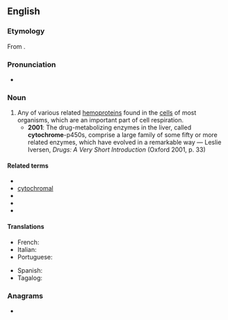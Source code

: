 {{also|Cytochrome}}
==English==
{{wikipedia}}

===Etymology===
From {{confix|cyto|chrome|lang=en}}.

===Pronunciation===
* {{IPA|/ˈsaɪtəkɹəʊm/|lang=en}}

===Noun===
{{en-noun}}

# Any of various related [[hemoprotein]]s found in the [[cells]] of most organisms, which are an important part of cell respiration.
#* '''2001''': The drug-metabolizing enzymes in the liver, called '''cytochrome'''-p450s, comprise a large family of some fifty or more related enzymes, which have evolved in a remarkable way — Leslie Iversen, ''Drugs: A Very Short Introduction'' (Oxford 2001, p. 33)

====Related terms====
* {{l|en|apocytochrome}}
* [[cytochromal]]
* {{l|en|ferricytochrome}}
* {{l|en|ferrocytochrome}}
* {{l|en|holocytochrome}}

====Translations====
{{trans-top|hemoprotein compound}}
* French: {{t|fr|cytochrome}}
* Italian: {{t+|it|citocromo|m}}
* Portuguese: {{t|pt|citocromo}}
{{trans-mid}}
* Spanish: {{t|es|citocromo|m}}
* Tagalog: {{t|tl|silidkulay}}
{{trans-bottom}}

===Anagrams===
* {{anagrams|en|chromocyte}}